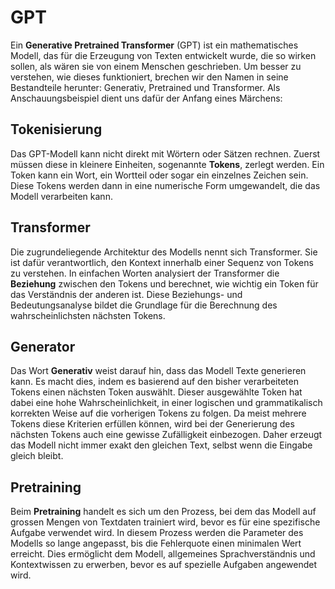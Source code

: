 # GPT
Ein **Generative Pretrained Transformer** (GPT) ist ein mathematisches Modell, das für die Erzeugung von Texten entwickelt wurde, die so wirken sollen, als wären sie von einem Menschen geschrieben. Um besser zu verstehen, wie dieses funktioniert, brechen wir den Namen in seine Bestandteile herunter: Generativ, Pretrained und Transformer. Als Anschauungsbeispiel dient uns dafür der Anfang eines Märchens:


## Tokenisierung
Das GPT-Modell kann nicht direkt mit Wörtern oder Sätzen rechnen. Zuerst müssen diese in kleinere Einheiten, sogenannte **Tokens**, zerlegt werden. Ein Token kann ein Wort, ein Wortteil oder sogar ein einzelnes Zeichen sein. Diese Tokens werden dann in eine numerische Form umgewandelt, die das Modell verarbeiten kann.


## Transformer
Die zugrundeliegende Architektur des Modells nennt sich Transformer. Sie ist dafür verantwortlich, den Kontext innerhalb einer Sequenz von Tokens zu verstehen. In einfachen Worten analysiert der Transformer die **Beziehung** zwischen den Tokens und berechnet, wie wichtig ein Token für das Verständnis der anderen ist. Diese Beziehungs- und Bedeutungsanalyse bildet die Grundlage für die Berechnung des wahrscheinlichsten nächsten Tokens.


## Generator
Das Wort **Generativ** weist darauf hin, dass das Modell Texte generieren kann. Es macht dies, indem es basierend auf den bisher verarbeiteten Tokens einen nächsten Token auswählt. Dieser ausgewählte Token hat dabei eine hohe Wahrscheinlichkeit, in einer logischen und grammatikalisch korrekten Weise auf die vorherigen Tokens zu folgen. Da meist mehrere Tokens diese Kriterien erfüllen können, wird bei der Generierung des nächsten Tokens auch eine gewisse Zufälligkeit einbezogen. Daher erzeugt das Modell nicht immer exakt den gleichen Text, selbst wenn die Eingabe gleich bleibt.


## Pretraining
Beim **Pretraining** handelt es sich um den Prozess, bei dem das Modell auf grossen Mengen von Textdaten trainiert wird, bevor es für eine spezifische Aufgabe verwendet wird. In diesem Prozess werden die Parameter des Modells so lange angepasst, bis die Fehlerquote einen minimalen Wert erreicht. Dies ermöglicht dem Modell, allgemeines Sprachverständnis und Kontextwissen zu erwerben, bevor es auf spezielle Aufgaben angewendet wird.

